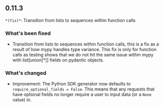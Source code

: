 ## 0.11.3
`*(fix)*`: Transition from lists to sequences within function calls

### What's been fixed
- Transition from lists to sequences within function calls, this is a fix as a result of how mypy handles type variance. This fix is only for function calls as testing shows that we do not hit the same issue within mypy with list[union[*]] fields on pydantic objects.

### What's changed
- Improvement: The Python SDK generator now defaults to `require_optional_fields = False`. This means that any requests that have optional fields no longer require a user to input data (or a `None` value) in.

